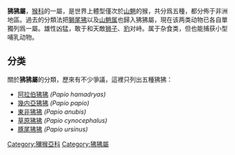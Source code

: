 {{otheruses4|猴科動物|日本妖怪|狒狒 (妖怪)}}
{{Automatic taxobox
| name = 狒狒屬
| image = Olive baboon.jpg
| image_width = 210px
| image_caption = [[東非狒狒|東非狒狒]] (''Papio anubis'')
| taxon= Papio
| authority = [[Erxleben|Erxleben]]，1777
| type_species = ''Papio hamadryas''
| type_species_authority = ([[Linnaeus|Linnaeus]]，1758)
| subdivision_ranks = [[種|種]]
| subdivision = 
[[阿拉伯狒狒|阿拉伯狒狒]] ''Papio hamadryas''<br>
[[幾内亞狒狒|幾内亞狒狒]] ''Papio papio''<br>
[[東非狒狒|東非狒狒]] ''Papio anubis''<br>
[[草原狒狒|草原狒狒]] ''Papio cynocephalus''<br>
[[豚尾狒狒|豚尾狒狒]] ''Papio ursinus''
}}

'''狒狒屬'''，[[猴科|猴科]]的一屬，是世界上體型僅次於[[山魈|山魈]]的猴，共分爲五種，都分佈于非洲地區。過去的分類法把[[獅尾狒|獅尾狒]]以及[[山魈属|山魈属]]也歸入狒狒屬，現在该两类动物已各自單獨列爲一屬。雄性凶猛，敢于和天敵[[狮子|狮子]]、[[豹|豹]]对峙。属于杂食类，但也能捕获小型哺乳动物。

==分类==
關於'''狒狒屬'''的分類，歷來有不少爭議，這裡只列出五種狒狒：
* [[阿拉伯狒狒|阿拉伯狒狒]] ''(Papio hamadryas)''
* [[幾内亞狒狒|幾内亞狒狒]] ''(Papio papio)''
* [[東非狒狒|東非狒狒]] ''(Papio anubis)''
* [[草原狒狒|草原狒狒]] ''(Papio cynocephalus)''
* [[豚尾狒狒|豚尾狒狒]] ''(Papio ursinus)''
{{簡鼻亞目|C.}}
{{Taxonbar|from=Q159429}}

[[Category:獼猴亞科|Category:獼猴亞科]]
[[Category:狒狒屬|Category:狒狒屬]]
